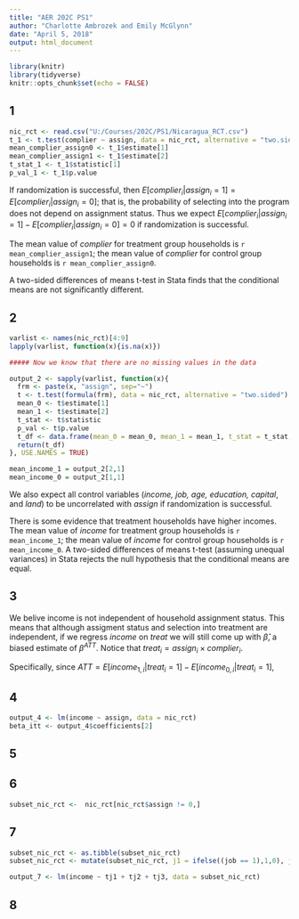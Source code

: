 ```yaml
---
title: "AER 202C PS1"
author: "Charlotte Ambrozek and Emily McGlynn"
date: "April 5, 2018"
output: html_document
---
```


```r
library(knitr)
library(tidyverse)
knitr::opts_chunk$set(echo = FALSE)
```

## 1
```r
nic_rct <- read.csv("U:/Courses/202C/PS1/Nicaragua_RCT.csv")
t_1 <- t.test(complier ~ assign, data = nic_rct, alternative = "two.sided")
mean_complier_assign0 <- t_1$estimate[1]
mean_complier_assign1 <- t_1$estimate[2]
t_stat_1 <- t_1$statistic[1]
p_val_1 <- t_1$p.value
```
If randomization is successful, then $E[complier_i|assign_i = 1]  = E[complier_i|assign_i = 0]$; that is, the probability of selecting into the program does not depend on assignment status. Thus we expect $E[complier_i|assign_i = 1]  - E[complier_i|assign_i = 0 ] = 0$ if randomization is successful.


The mean value of *complier* for treatment group households is `r mean_complier_assign1`; the mean value of *complier* for control group households is `r mean_complier_assign0`.


A two-sided differences of means t-test in Stata finds that the conditional means are not significantly different.


## 2
```r
varlist <- names(nic_rct)[4:9]
lapply(varlist, function(x){is.na(x)})

##### Now we know that there are no missing values in the data

output_2 <- sapply(varlist, function(x){
  frm <- paste(x, "assign", sep="~")
  t <- t.test(formula(frm), data = nic_rct, alternative = "two.sided")
  mean_0 <- t$estimate[1]
  mean_1 <- t$estimate[2]
  t_stat <- t$statistic
  p_val <- t$p.value
  t_df <- data.frame(mean_0 = mean_0, mean_1 = mean_1, t_stat = t_stat, p_val = p_val)
  return(t_df)
}, USE.NAMES = TRUE)

mean_income_1 = output_2[2,1]
mean_income_0 = output_2[1,1]
```

We also expect all control variables (*income, job, age, education, capital*, and *land*) to be uncorrelated with *assign* if randomization is successful.


There is some evidence that treatment households have higher incomes. The mean value of *income* for treatment group households is `r mean_income_1`; the mean value of *income* for control group households is `r mean_income_0`. A two-sided differences of means t-test (assuming unequal variances) in Stata rejects the null hypothesis that the conditional means are equal.

## 3
We belive income is not independent of household assignment status. This means that although assigment status and selection into treatment are independent, if we regress *income* on *treat* we will still come up with $\hat{\beta}$, a biased estimate of $\beta^{ATT}$. Notice that $treat_i = assign_i \times complier_i$.

Specifically, since $ATT = E[income_{1,i}|treat_i=1] - E[income_{0,i}|treat_i=1]$, 

## 4
```r
output_4 <- lm(income ~ assign, data = nic_rct)
beta_itt <- output_4$coefficients[2]
```

## 5

## 6
```r
subset_nic_rct <-  nic_rct[nic_rct$assign != 0,]
```

## 7
```r
subset_nic_rct <- as.tibble(subset_nic_rct)
subset_nic_rct <- mutate(subset_nic_rct, j1 = ifelse((job == 1),1,0), j2 = ifelse((job == 2),1,0), j3 =   ifelse((job == 3),1,0), tj1 = (treat * j1), tj2 = (treat * j2), tj3 = (treat * j3))

output_7 <- lm(income ~ tj1 + tj2 + tj3, data = subset_nic_rct)
```

## 8